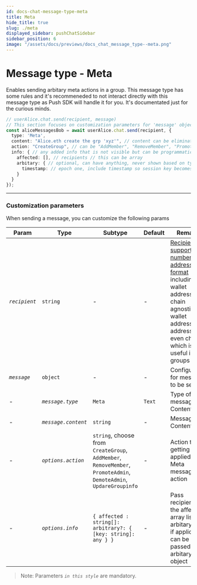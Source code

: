 ```yaml
---
id: docs-chat-message-type-meta
title: Meta
hide_title: true
slug: ./meta
displayed_sidebar: pushChatSidebar
sidebar_position: 6
image: "/assets/docs/previews/docs_chat_message_type--meta.png"
---
```


# Message type - Meta

Enables sending arbitary meta actions in a group. This message type has some rules and it's recommeneded to not interact directly with this message type as Push SDK will handle it for you. It's documentated just for the curious minds.

<head>
  <title>Message Type - Meta | Push Chat | Push Documentation`}</title>
</head>


<Tabs className="codetabs" groupId="code-examples">
  <TabItem value="js" attributes={{className: "codetab js"}} default>

```typescript
// userAlice.chat.send(recipient, message)
// This section focuses on customization parameters for 'message' object
const aliceMessagesBob = await userAlice.chat.send(recipient, {
  type: 'Meta',
  content: "Alice.eth create the grp 'xyz'", // content can be eliminated
  action: "CreateGroup", // can be "AddMember", "RemoveMember", "PromoteAdmin", etc
  info: { // any added info that is not visible but can be programmatically understood
    affected: [], // recipients // this can be array
    arbitary: { // optional, can have anything, never shown based on type
      timestamp: // epoch one, include timestamp so session key becomes different
    }
  }
});
```

  </TabItem>
</Tabs>

---

### Customization parameters

When sending a message, you can customize the following params

| Param         | Type                | Subtype                                                                                                            | Default | Remarks                                                                                                                                                                                              |
| ------------- | ------------------- | ------------------------------------------------------------------------------------------------------------------ | ------- | ---------------------------------------------------------------------------------------------------------------------------------------------------------------------------------------------------- |
| _`recipient`_ | `string`            | -                                                                                                                  | -       | [Recipient supports a number of address format](/docs/chat/build/types-of-recipient) including wallet address, chain agnostic wallet address, NFT addresses or even chatid which is useful in groups |
| _`message`_   | `object`            | -                                                                                                                  | -       | Configuration for message to be sent                                                                                                                                                                 |
| -             | _`message.type`_    | `Meta`                                                                                                             | `Text`  | Type of message Content                                                                                                                                                                              |
| -             | _`message.content`_ | `string`                                                                                                           | -       | Message Content                                                                                                                                                                                      |
| -             | _`options.action`_  | `string`, choose from `CreateGroup`, `AddMember`, `RemoveMember`, `PromoteAdmin`, `DemoteAdmin`, `UpdareGroupinfo` | -       | Action that is getting applied in the Meta message action                                                                                                                                            |
| -             | _`options.info`_    | `{ affected : string[]: arbitrary?: { [key: string]: any } }`                                                      | -       | Pass recipients in the affected array list, any arbitary data if applicable can be passed in arbitary object                                                                                         |

> Note: Parameters _`in this style`_ are mandatory.
